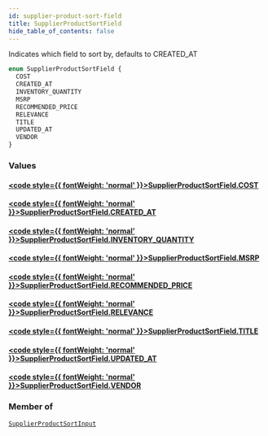 ```yaml
---
id: supplier-product-sort-field
title: SupplierProductSortField
hide_table_of_contents: false
---
```








Indicates which field to sort by, defaults to CREATED_AT

```graphql
enum SupplierProductSortField {
  COST
  CREATED_AT
  INVENTORY_QUANTITY
  MSRP
  RECOMMENDED_PRICE
  RELEVANCE
  TITLE
  UPDATED_AT
  VENDOR
}
```


### Values

#### [<code style={{ fontWeight: 'normal' }}>SupplierProductSortField.<b>COST</b></code>](#) 
> 
> 

#### [<code style={{ fontWeight: 'normal' }}>SupplierProductSortField.<b>CREATED_AT</b></code>](#) 
> 
> 

#### [<code style={{ fontWeight: 'normal' }}>SupplierProductSortField.<b>INVENTORY_QUANTITY</b></code>](#) 
> 
> 

#### [<code style={{ fontWeight: 'normal' }}>SupplierProductSortField.<b>MSRP</b></code>](#) 
> 
> 

#### [<code style={{ fontWeight: 'normal' }}>SupplierProductSortField.<b>RECOMMENDED_PRICE</b></code>](#) 
> 
> 

#### [<code style={{ fontWeight: 'normal' }}>SupplierProductSortField.<b>RELEVANCE</b></code>](#) 
> 
> 

#### [<code style={{ fontWeight: 'normal' }}>SupplierProductSortField.<b>TITLE</b></code>](#) 
> 
> 

#### [<code style={{ fontWeight: 'normal' }}>SupplierProductSortField.<b>UPDATED_AT</b></code>](#) 
> 
> 

#### [<code style={{ fontWeight: 'normal' }}>SupplierProductSortField.<b>VENDOR</b></code>](#) 
> 
> 



### Member of

[`SupplierProductSortInput`](/supply/api/graphql-admin/reference/inputs/supplier-product-sort-input)  <Badge class="secondary" text="input"/>



